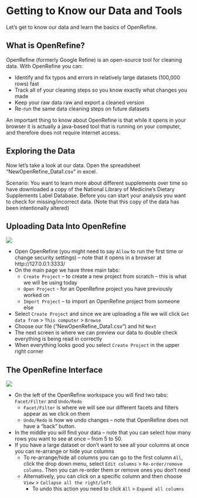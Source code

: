 # Getting to Know our Data and Tools

Let's get to know our data and learn the basics of OpenRefine. 

## What is OpenRefine?

OpenRefine (formerly Google Refine) is an open-source tool for cleaning data. With OpenRefine you can:

- Identify and fix typos and errors in relatively large datasets (100,000 rows) fast
- Track all of your cleaning steps so you know exactly what changes you made
- Keep your raw data raw and export a cleaned version
- Re-run the same data cleaning steps on future datasets

An important thing to know about OpenRefine is that while it opens in your browser it is actually a java-based tool that is running on your computer, and therefore does not require internet access.

## Exploring the Data 

Now let's take a look at our data. Open the spreadsheet “NewOpenRefine_Data1.csv” in excel. 

Scenario: You want to learn more about different supplements over time so have downloaded a copy of the National Library of Medicine’s Dietary Supplements Label Database. Before you can start your analysis you want to check for missing/incorrect data. (Note that this copy of the data has been intentionally altered)

## Uploading Data Into OpenRefine

![](images/OpenRefine_Upload.png)

- Open OpenRefine (you might need to say `Allow` to run the first time or change security settings) – note that it opens in a browser at http://127.0.0.1:3333/
- On the main page we have three main tabs: 
    + `Create Project` – to create a new project from scratch – this is what we will be using today
    + `Open Project` - for an OpenRefine project you have previously worked on
    + `Import Project` – to import an OpenRefine project from someone else 
- Select `Create Project` and since we are uploading a file we will click `Get data from` > `This computer` > `Browse`
- Choose our file ("NewOpenRefine_Data1.csv") and hit `Next`
- The next screen is where we can preview our data to double check everything is being read in correctly 
- When everything looks good you select `Create Project` in the upper right corner 

## The OpenRefine Interface

![](images/OpenRefine_Interface.png)

- On the left of the OpenRefine workspace you will find two tabs: `Facet/Filter` and `Undo/Redo`
    + `Facet/Filter` is where we will see our different facets and filters appear as we click on them
    + `Undo/Redo` is how we undo changes – note that OpenRefine does not have a “back” button.
- In the middle you will find your data – note that you can select how many rows you want to see at once – from 5 to 50.
- If you have a large dataset or don’t want to see all your columns at once you can re-arrange or hide your columns
    + To re-arrange/hide all columns you can go to the first column `All`, click the drop down menu, select `Edit columns` > `Re-order/remove columns`. Then you can re-order them or remove ones you don’t need
    + Alternatively, you can click on a specific column and then choose `View` > `Collapse all the right/left`
      - To undo this action you need to click `All` > `Expand all columns`

